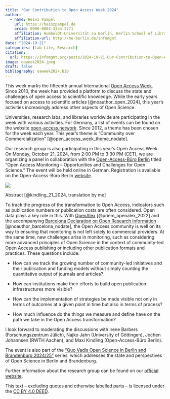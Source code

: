 ```yaml
---
title: "Our Contribution to Open Access Week 2024"
author: 
  - name: Heinz Pampel
    url: https://heinzpampel.de 
    orcid: 0000-0003-3334-2771
    affiliation: Humboldt-Universität zu Berlin, Berlin School of Library and Information Science (IBI) & Helmholtz Association, Helmholtz Open Science Office
    affiliation-url: http://hu-berlin.de/infomgnt 
date: "2024-10-21"
categories: [Lab Life, Research]
citation: 
  url: https://infomgnt.org/posts/2024-10-21-Our-Contribution-to-Open-Access-Week-2024 
image: oaweek2024.jpeg
draft: false
bibliography: oaweek2024.bib 
---
```


This week marks the fifteenth annual International [Open Access Week](https://www.openaccessweek.org/). Since 2010, the week has provided a platform to discuss the state and challenges of open access to scientific knowledge. While the early years focused on access to scientific articles [@noauthor_open_2024], this year's activities increasingly address other aspects of Open Science.

Universities, research labs, and libraries worldwide are participating in the week with various activities. For Germany, a list of events can be found on the website [open-access.network](https://open-access.network/services/news/artikel/open-access-week-2024). Since 2012, a theme has been chosen for the week each year. This year's theme is "Community over Commercialization" [@open_access_week_theme_nodate].

Our research group is also participating in this year’s Open Access Week. On Monday, October 21, 2024, from 2:00 PM to 3:30 PM (CET), we are organizing a panel in collaboration with the [Open-Access-Büro Berlin](https://www.open-access-berlin.de/) titled "Open Access Monitoring – Opportunities and Challenges for Open Science." The event will be held online in German. Registration is available on the Open-Access-Büro Berlin [website](https://blogs.fu-berlin.de/open-access-berlin/2024/08/02/quo-vadis-4-auftaktveranstaltung/).

![](oaweek2024.jpeg)

Abstract [@kindling_21_2024, translation by me]

To track the progress of the transformation to Open Access, indicators such as publication numbers or publication costs are often considered. Open data plays a key role in this. With [OpenAlex](https://openalex.org/) [@priem_openalex_2022] and the accompanying [Barcelona Declaration on Open Research Information](https://barcelona-declaration.org/) [@noauthor_barcelona_nodate], the Open Access community is well on its way to ensuring that monitoring is not left solely to commercial providers. At the same time, new challenges arise in monitoring, such as considering more advanced principles of Open Science in the context of community-led Open Access publishing or including other publication formats and practices. These questions include:

-   How can we track the growing number of community-led initiatives and their publication and funding models without simply counting the quantitative output of journals and articles?

-   How can institutions make their efforts to build open publication infrastructures more visible?

-   How can the implementation of strategies be made visible not only in terms of outcomes at a given point in time but also in terms of process?

-    How much influence do the things we measure and define have on the path we take in the Open Access transformation?

I look forward to moderating the discussions with Irene Barbers (Forschungszentrum Jülich), Najko Jahn (University of Göttingen), Jochen Johannsen (RWTH Aachen), and Maxi Kindling (Open-Access-Büro Berlin).

The event is also part of the ["Quo Vadis Open Science in Berlin and Brandenburg 2024/25"](URL) series, which addresses the state and perspectives of Open Science in Berlin and Brandenburg.

Further information about the research group can be found on our [official website](http://hu.berlin/infomgnt).

This text – excluding quotes and otherwise labelled parts – is licensed under the [CC BY 4.0 DEED](https://creativecommons.org/licenses/by/4.0/deed.de).
